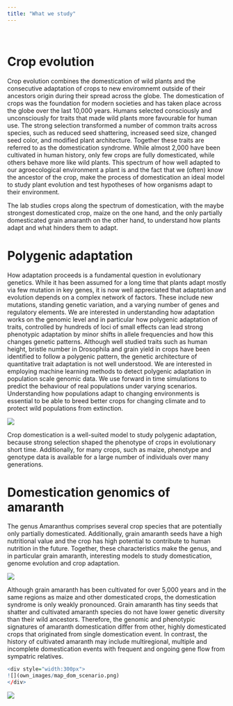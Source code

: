 ```yaml
---
title: "What we study"
---
```

&nbsp;

# Crop evolution
Crop evolution combines the domestication of wild plants and the consecutive adaptation of crops to new enviromnemt outside of their ancestors origin during their spread across the globe.
The domestication of crops was the foundation for modern societies and has taken place across the globe over the last 10,000 years. Humans selected consciously and unconsciously for traits that made wild plants more favourable for human use.
The strong selection transformed a number of common traits across species, such as reduced seed shattering, increased seed size, changed seed color, and modified plant architecture. Together these traits are referred to as the domestication syndrome. 
While almost 2,000 have been cultivated in human history, only few crops are fully domesticated, while others behave more like wild plants. This spectrum of how well adapted to our agroecological environment a plant is and the fact that we (often) know the ancestor of the crop, make the process of domestication an ideal model to study plant evolution and test hypotheses of how organisms adapt to their environment.

The lab studies crops along the spectrum of domestication, with the maybe strongest domesticated crop, maize on the one hand, and the only partially domesticated grain amaranth on the other hand, to understand how plants adapt and what hinders them to adapt.


# Polygenic adaptation

How adaptation proceeds is a fundamental question in evolutionary genetics.
While it has been assumed for a long time that plants adapt mostly via few mutation in key genes, it is now well appreciated that adaptation and evolution depends on a complex network of factors.
These include new mutations, standing genetic variation, and a varying number of genes and regulatory elements.
We are interested in understanding how adaptation works on the genomic level and in particular how polygenic adaptation of traits, controlled by hundreds of loci of small effects can lead strong phenotypic adaptation by minor shifts in allele frequencies and how this changes genetic patterns.
Although well studied traits such as human height, bristle number in Drosophila and grain yield in crops have been identified to follow a polygenic pattern, the genetic architecture of quantitative trait adaptation is not well understood.
We are interested in employing machine learning methods to detect polygenic adaptation in population scale genomic data. We use forward in time simulations to predict the behaviour of real populations under varying scenarios.
Understanding how populations adapt to changing environments is essential to be able to breed better crops for changing climate and to protect wild populations from extinction.


![](own_images/single_sim_trait_allele.png)

Crop domestication is a well-suited model to study polygenic adaptation, because strong selection shaped the phenotype of crops in evolutionary short time.
Additionally, for many crops, such as maize, phenotype and genotype data is available for a large number of individuals over many generations.


# Domestication genomics of amaranth

The genus Amaranthus comprises several crop species that are potentially only partially domesticated. Additionally, grain amaranth seeds have a high nutritional value and the crop has high potential to contribute to human nutrition in the future. Together, these characteristics make the genus, and in particular grain amaranth, interesting models to study domestication, genome evolution and crop adaptation.


![](own_images/hyp_genome_fastAnc_with_BM.png)

Although grain amaranth has been cultivated for over 5,000 years and in the same regions as maize and other domesticated crops, the domestication syndrome is only weakly pronounced. Grain amaranth has tiny seeds that shatter and cultivated amaranth species do not have lower genetic diversity than their wild ancestors.
Therefore, the genomic and phenotypic signatures of amaranth domestication differ from other, highly domesticated crops that originated from single domestication event. In contrast, the history of cultivated amaranth may include multiregional, multiple and incomplete domestication events with frequent and ongoing gene flow from sympatric relatives.



```r
<div style="width:300px">
![](own_images/map_dom_scenario.png)
</div>
```

![](own_images/map_dom_scenario.png)
<script>
  (function(i,s,o,g,r,a,m){i['GoogleAnalyticsObject']=r;i[r]=i[r]||function(){
  (i[r].q=i[r].q||[]).push(arguments)},i[r].l=1*new Date();a=s.createElement(o),
  m=s.getElementsByTagName(o)[0];a.async=1;a.src=g;m.parentNode.insertBefore(a,m)
  })(window,document,'script','https://www.google-analytics.com/analytics.js','ga');

  ga('create', 'UA-96594188-1', 'auto');
  ga('send', 'pageview');

</script>